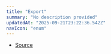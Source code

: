 ```yaml
---
title: "Export"
summary: "No description provided"
updatedAt: "2025-09-21T23:22:36.542Z"
navIcon: "enum"
---
```



<Table data={{ headers: [{"content":"Member","key":"member","sortable":true},{"content":"Type","key":"type","sortable":true}], rows: [["BUFFER","'buffer'"],["CANVAS","'canvas'"],["CTX","'ctx'"],["GIF","'gif'"],["JPEG","'jpeg'"],["JPG","'jpg'"],["JSON","'json'"],["PNG","'png'"],["SVG","'svg'"],["WEBP","'webp'"],["YAML","'yaml'"]] }} />


- [Source](https://github.com/NMMTY/LazyCanvas/blob/ba4be40168e49b0348ae523995fc10eec8149d6c/packages/lazycanvas/src/types/enum.ts#L79)